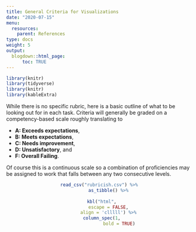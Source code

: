 ```yaml
---
title: General Criteria for Visualizations
date: "2020-07-15"
menu:
  resources:
    parent: References
type: docs
weight: 5
output:
  blogdown::html_page:
      toc: TRUE
---
```


```r
library(knitr)
library(tidyverse)
library(knitr)
library(kableExtra)
```

While there is no specific rubric, here is a basic outline of what to be looking out for in each task. Criteria will generally be graded on a competency-based scale roughly translating to 

+ **A: Exceeds expectations**, 
+ **B: Meets expectations**, 
+ **C: Needs improvement**, 
+ **D: Unsatisfactory**, and 
+ **F: Overall Failing**. 

Of course this is a continuous scale so a combination of proficiencies may be assigned to work that falls between any two consecutive levels.

<center>
```r
read_csv("rubricish.csv") %>% 
      as_tibble() %>%
      
  kbl("html", 
      escape = FALSE,
      align = 'clllll') %>%
  column_spec(1, 
              bold = TRUE)
```
</center>


